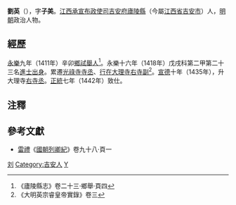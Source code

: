 {{Otheruses|刘英|other=同名或類似名的其它條目描述}}
'''劉英'''（{{bd|？年||？年|catIdx=L劉}}），字'''子美'''。[[江西承宣布政使司|江西承宣布政使司]][[吉安府|吉安府]][[廬陵縣|廬陵縣]]（今屬[[江西省|江西省]][[吉安市|吉安市]]）人，[[明朝|明朝]]政治人物。

==經歷==
[[永樂_(明)|永樂]]九年（1411年）辛卯[[鄉試|鄉試]][[舉人|舉人]]<ref>《廬陵縣志》卷二十三·鄉舉·頁四</ref>。永樂十六年（1418年）戊戌科第二甲第二十三名[[進士出身|進士出身]]。累遷[[光祿寺|光祿寺]][[寺丞|寺丞]]、[[行在|行在]][[大理寺|大理寺]][[右寺副|右寺副]]<ref>《大明英宗睿皇帝實錄》卷三</ref>。[[宣德|宣德]]十年（1435年），升大理寺[[右寺丞|右寺丞]]。[[正统_(年号)|正統]]七年（1442年）致仕。

==注釋==
<div class="references-small">
<references></references>
</div>
==參考文獻==
*[[雷禮|雷禮]]《[[國朝列卿紀|國朝列卿紀]]》卷九十八·頁一

{{永樂十六年戊戌科殿試金榜}}
{{DEFAULTSORT:L劉}}
[[Category:明朝大理寺丞|刘]]
[[Category:吉安人|Category:吉安人]]
[[Category:劉姓|Y]]